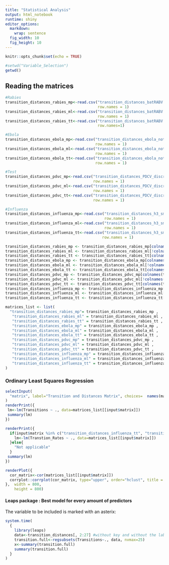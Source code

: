 ```yaml
---
title: "Statistical Analysis"
output: html_notebook
runtime: shiny
editor_options: 
  markdown: 
    wrap: sentence
  fig_width: 10 
  fig_height: 10
---
```


```r
knitr::opts_chunk$set(echo = TRUE)
```

```r
#setwd("Variable_Selection")
getwd()
```

## Reading the matrices

```r
#Rabies
transition_distances_rabies_mp<-read.csv("transition_distances_batRABV.MCC.keep.target.heights.treesMP.csv",  
                                         row.names = 1)
transition_distances_rabies_ml<-read.csv("transition_distances_batRABV.MCC.keep.target.heights.treesML.csv",  
                                         row.names = 1)
transition_distances_rabies_tt<-read.csv("transition_distances_batRABV.MCC.keep.target.heights.treesTT.csv", 
                                         row.names=1)

#Ebola
transition_distances_ebola_mp<-read.csv("transition_distances_ebola_not_annotated.treeMP.csv",  
                                        row.names = 1)
transition_distances_ebola_ml<-read.csv("transition_distances_ebola_not_annotated.treeML.csv", 
                                        row.names = 1)
transition_distances_ebola_tt<-read.csv("transition_distances_ebola_not_annotated.treeTT.csv",
                                        row.names = 1)

#Test
transition_distances_pdvc_mp<-read.csv("transition_distances_PDCV_discrete_MCC.treeMP.csv",
                                       row.names = 1)
transition_distances_pdvc_ml<-read.csv("transition_distances_PDCV_discrete_MCC.treeML.csv",
                                       row.names = 1)
transition_distances_pdvc_tt<-read.csv("transition_distances_PDCV_discrete_MCC.treeTT.csv", 
                                       row.names = 1)

#Influenza
transition_distances_influenza_mp<-read.csv("transition_distances_h3_small_sample.MCC.treMP.csv", 
                                            row.names = 1)
transition_distances_influenza_ml<-read.csv("transition_distances_h3_small_sample.MCC.treML.csv", 
                                            row.names = 1)
transition_distances_influenza_tt<-read.csv("transition_distances_h3_small_sample.MCC.treTT.csv", 
                                           row.names = 1)

transition_distances_rabies_mp <- transition_distances_rabies_mp[colnames(transition_distances_rabies_mp)!="Key"]
transition_distances_rabies_ml <- transition_distances_rabies_ml[!colnames(transition_distances_rabies_ml) %in% c("Transition_Rates", "Key")]
transition_distances_rabies_tt <- transition_distances_rabies_tt[colnames(transition_distances_rabies_tt)!="Key"]
transition_distances_ebola_mp <- transition_distances_ebola_mp[colnames(transition_distances_ebola_mp)!="Key"]
transition_distances_ebola_ml <- transition_distances_ebola_ml[!colnames(transition_distances_ebola_ml) %in% c("Transition_Rates", "Key")]
transition_distances_ebola_tt <- transition_distances_ebola_tt[colnames(transition_distances_ebola_tt)!="Key"]
transition_distances_pdvc_mp <- transition_distances_pdvc_mp[colnames(transition_distances_pdvc_mp)!="Key"]
transition_distances_pdvc_ml <- transition_distances_pdvc_ml[!colnames(transition_distances_pdvc_ml) %in% c("Transition_Rates", "Key")]
transition_distances_pdvc_tt <- transition_distances_pdvc_tt[colnames(transition_distances_pdvc_tt)!="Key"]
transition_distances_influenza_mp <- transition_distances_influenza_mp[colnames(transition_distances_influenza_mp)!="Key"]
transition_distances_influenza_ml <- transition_distances_influenza_ml[!colnames(transition_distances_influenza_ml) %in% c("Transition_Rates", "Key")]
transition_distances_influenza_tt <- transition_distances_influenza_tt[colnames(transition_distances_influenza_tt)!="Key"]
```

```r
matrices_list <- list(
  "transition_distances_rabies_mp"= transition_distances_rabies_mp ,
   "transition_distances_rabies_ml" = transition_distances_rabies_ml ,
   "transition_distances_rabies_tt" = transition_distances_rabies_tt ,
   "transition_distances_ebola_mp" = transition_distances_ebola_mp ,
   "transition_distances_ebola_ml" = transition_distances_ebola_ml ,
   "transition_distances_ebola_tt" = transition_distances_ebola_tt ,
   "transition_distances_pdvc_mp" = transition_distances_pdvc_mp ,
   "transition_distances_pdvc_ml" = transition_distances_pdvc_ml ,
   "transition_distances_pdvc_tt" = transition_distances_pdvc_tt ,
   "transition_distances_influenza_mp" = transition_distances_influenza_mp ,
   "transition_distances_influenza_ml" = transition_distances_influenza_ml ,
   "transition_distances_influenza_tt" = transition_distances_influenza_tt 
)
```

### Ordinary Least Squares Regression

```r
selectInput(
  "matrix", label="Transition and Distances Matrix", choices=  names(matrices_list)
)
renderPrint({
 lm<-lm(Transitions ~ ., data=matrices_list[[input$matrix]])
 summary(lm)
})

renderPrint({
  if(input$matrix %in% c("transition_distances_influenza_tt", "transition_distances_ebola_tt", "transition_distances_rabies_tt")){
    lm<-lm(Transtion_Rates ~ ., data=matrices_list[[input$matrix]])
  }else{
    "Not applicable"
  }
 summary(lm)
})
```

```r
renderPlot({
  cor_matrix<-cor(matrices_list[[input$matrix]])
  corrplot::corrplot(cor_matrix, type="upper", order="hclust", title = input$matrix, tl.cex = 1.5)
},  width = 800, 
    height = 800)
```

<!-- #### Model 1 : greatCircleDistances at position 1 -->
<!-- ```{r} -->
<!-- lm<-lm(Transitions ~ greatCircleDistances + national_border_shared, data=transition_distances_ebola_mp) -->
<!-- summary(lm) -->
<!-- ``` -->

<!-- #### Model 2 : greatCircleDistances at position 2 -->
<!-- ```{r} -->
<!-- lm_rev<-lm(Transitions ~  national_border_shared+ greatCircleDistances, data=transition_distances_ebola_mp) -->
<!-- summary(lm_rev) -->
<!-- ``` -->

<!-- Indeed no difference between the 2 models. -->
<!-- Do I understand it correctly when I say that summary compares the full model with the model without one of the 2 variables. -->

<!-- #### Model 1 with Anova -->

<!-- ```{r} -->
<!-- anova(lm) -->
<!-- ``` -->

<!-- #### Model 2 with Anova -->

<!-- ```{r} -->
<!-- anova(lm_rev) -->
<!-- ``` -->

<!-- So here the order is important, because Anova as opposed to "summary" builds the model sequentially. -->
<!-- So here for **Model2** this means that national_border_shared is significant when being the sole predictor but when having greatCircleDistances already in the model already then it is not a significant predictor for the transitons anymore. -->
<!-- I confused summary with anova in the meeting. -->
<!-- This is also explained here: <https://stats.stackexchange.com/questions/204940/anova-vs-summary-in-the-analysis-of-models-and-variables> -->

<!-- ### Residuals -->

<!-- Assumptions of linear regression: 1. -->
<!-- Linear relation between predictor and independent variable 2. -->
<!-- Normality of the residuals 3. -->
<!-- Influential points -->

<!-- #### Linearity of y and x -->

<!-- ```{r} -->
<!-- data=transition_distances[which(transition_distances$Transitions>0),] -->
<!-- lm2<-lm((Transitions) ~I(greatCircleDistances), data=data) -->

<!-- fit <- fitted(lm2) # gives the fitted values used in calculating the residuals -->
<!-- rs <- rstandard(lm2) # gives standard residuals -->
<!-- plot(rs~fit, main="rs vs fit") -->
<!-- ``` -->

<!-- ```{r} -->
<!-- data=transition_distances[which(transition_distances$Transitions>0),] -->
<!-- lm2.log<-lm(log(Transitions) ~I(greatCircleDistances), data=data) -->

<!-- fit.log <- fitted(lm2.log) # gives the fitted values used in calculating the residuals -->
<!-- rs.log <- rstandard(lm2.log) # gives standard residuals -->
<!-- plot(rs.log~fit.log, main="rs.log vs fit.log") -->
<!-- ``` -->

<!-- It looks like the residuals are not randomly distributed and the linear relationship does not hold entirely. -->
<!-- There seems to be a structure left. -->

<!-- #### Normality of residuals -->

<!-- ```{r} -->
<!-- shapiro.test(rs) -->
<!-- shapiro.test(rs.log) -->
<!-- ``` -->

<!-- Shapiro wilk test rejects normality for both regressions but much better for log transformation. -->
<!-- Histogram looks normally distributed for log transformed transitions but distribution is skewed to the right. -->
<!-- QQ plot indicates also skewd data -->

<!-- ```{r} -->
<!-- par(mfrow=c(1,2)) -->
<!-- plot(lm2, which = 2) -->
<!-- plot(lm2.log, which = 2) -->
<!-- ``` -->

<!-- ```{r} -->
<!-- par(mfrow=c(1,2)) -->
<!-- hist(rs, prob=TRUE) -->
<!-- hist(rs.log, prob=TRUE) -->
<!-- ``` -->

<!-- #### Detect influential points -->

<!-- ```{r} -->
<!-- par(mfrow=c(1,2)) -->
<!-- plot(cooks.distance(lm), main="lm") -->
<!-- ``` -->

<!-- Normally we could exclude the influential point but here it is very interesting to see that this point is an influential point since it is the one with the most transitions also. -->

<!-- ```{r} -->
<!-- transition_distances[which(cooks.distance(lm2)==max(cooks.distance(lm2))),] -->
<!-- ``` -->

<!-- Below 2 other approaches to find the best model: -->

#### Leaps package : Best model for every amount of predictors

The variable to be included is marked with an asterix:

```r
system.time(
  {
    library(leaps)
    data<-transition_distances[, 2:27] #without key and without the label column
    transition.full<-regsubsets(Transitions~., data, nvmax=25)
    x<-summary(transition.full)
    summary(transition.full)
  }
)
```

<!-- ```{r} -->
<!-- summary(transition.full)[["adjr2"]] -->
<!-- max(summary(transition.full)[["adjr2"]]) -->
<!-- which(summary(transition.full)[["adjr2"]]==max(summary(transition.full)[["adjr2"]])) -->
<!-- ``` -->

<!-- \#\#\#\#Best model accodring to adjusted R² -->

<!-- ```{r} -->
<!-- x<-summary(transition.full) -->
<!-- x$which[8,which(x$which[8,]==TRUE)] -->
<!-- ``` -->

<!-- We can also plot it and see which is the best model. -->

<!-- ```{r} -->
<!-- plot(transition.full, scale="adjr2") -->
<!-- ``` -->

<!-- ```{r} -->
<!-- plot(transition.full, scale="bic") -->
<!-- ``` -->

<!-- BIC selects much less. -->

<!-- ### Lasso selection -->

<!-- ```{r} -->
<!-- library(glmnet) -->
<!-- grid<-10^seq(10,-2, length=100) #100 values of lambda covering the range 0.01 to 10^10 -->
<!-- x<-model.matrix(Transitions~., transition_distances[,2:27])[,-1] #this means everything except column 1, the intercept -->
<!-- y<-transition_distances$Transitions -->
<!-- set.seed(1) -->
<!-- train<-sample(1:nrow(x), nrow(x)/2) -->
<!-- test<-(-train) -->
<!-- y.test<-y[test] -->
<!-- ``` -->

<!-- ```{r} -->
<!-- set.seed(1) -->
<!-- cv.out<-cv.glmnet(x[train,], y[train], alpha=1, type.measure = "deviance", nfolds = 10) #deviance a.k.a MSE -->
<!-- plot(cv.out) -->
<!-- ``` -->

<!-- Best tuning parameter we can select based on the mean squared error/deviance as we also see in the plot above: -->

<!-- ```{r} -->
<!-- bestlam<-cv.out$lambda.min -->
<!-- bestlam -->
<!-- ``` -->

<!-- Assessing how good the model is by predicting the number of transitions for the non-used test observations and then calculating the MSE with the real transitions. -->

<!-- ```{r} -->
<!-- lasso.pred<-predict(cv.out, s=bestlam, newx=x[test,]) -->
<!-- mean((lasso.pred-y[test])^2) -->
<!-- ``` -->

<!-- ```{r} -->
<!-- set.seed(1) -->
<!-- out<-glmnet(x,y,alpha=1, lambda=0) -->
<!-- lasso.coef<-predict(out, s=bestlam, type="coefficients")#[1:25] -->
<!-- lasso.coef -->
<!-- ``` -->

<!-- ```{r} -->
<!-- pred<-predict(out,s=0, newx=x) -->
<!-- cor.test(pred,y) -->
<!-- ``` -->

<!-- ```{r} -->
<!-- summary(lm(Transitions ~ . , data =transition_distances[,2:27]))$coefficients -->
<!-- ``` -->

<!-- ```{r} -->
<!-- names(data) -->
<!-- ``` -->

<!-- ```{r} -->
<!-- library(plotmo) -->
<!-- plot_glmnet(out, xvar="lambda", xlim=c(-3,1), ylim=c(-2,2), col=1:25, label=T) -->
<!-- abline(v=log(bestlam), lty=2) -->
<!-- ``` -->

<!-- The model has only 4 predictors left and consistently greatCircleDistances is among the selected predictors. -->
